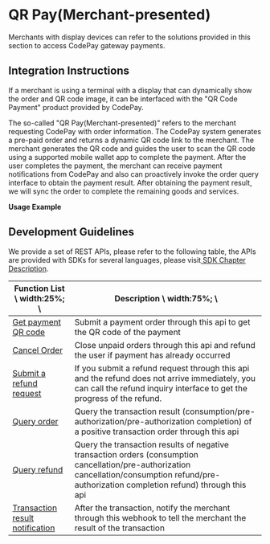 
# QR Pay(Merchant-presented)

Merchants with display devices can refer to the solutions provided in this section to access CodePay gateway payments.

## Integration Instructions

If a merchant is using a terminal with a display that can dynamically show the order and QR code image, it can be interfaced with the "QR Code Payment" product provided by CodePay.

The so-called "QR Pay(Merchant-presented)" refers to the merchant requesting CodePay with order information. The CodePay system generates a pre-paid order and returns a dynamic QR code link to the merchant. The merchant generates the QR code and guides the user to scan the QR code using a supported mobile wallet app to complete the payment. After the user completes the payment, the merchant can receive payment notifications from CodePay and also can proactively invoke the order query interface to obtain the payment result. After obtaining the payment result, we will sync the order to complete the remaining goods and services.

**Usage Example**

<ImageZoom src={qrPayFlowImg} />

## Development Guidelines

We provide a set of REST APIs, please refer to the following table, the APIs are provided with SDKs for several languages, please visit<a href = "PaymentGatewaySDKSamples"> SDK Chapter Description</a>.

| Function List \ width:25%; \                                                                                         | Description \ width:75%; \                                                                                                                                                                     |
|----------------------------------------------------------------------------------------------------------------------|------------------------------------------------------------------------------------------------------------------------------------------------------------------------------------------------|
| <a href="./CloudAPI#tag/扫码支付/paths/~1api~1entry~1cscanbpaygetqrcode/post" target="_blank">Get payment QR code</a>    | Submit a payment order through this api to get the QR code of the payment                                                                                                                      |
| <a href="./CloudAPI#tag/API/paths/~1api~1entry~1orderrevoker/post" target="_blank">Cancel Order</a>                  | Close unpaid orders through this api and refund the user if payment has already occurred                                                                                                       |
| <a href="./CloudAPI#tag/API/paths/~1api~1entry~1orderrefundsubmit/post" target="_blank">Submit a refund request</a>  | If you submit a refund request through this api and the refund does not arrive immediately, you can call the refund inquiry interface to get the progress of the refund.                       |
| <a href="./CloudAPI#tag/API/paths/~1api~1entry~1orderquery/post" target="_blank">Query order</a>                     | Query the transaction result (consumption/pre-authorization/pre-authorization completion) of a positive transaction order through this api                                                     |
| <a href="./CloudAPI#tag/API/paths/~1api~1entry~1orderrefundquery/post" target="_blank">Query refund</a>              | Query the transaction results of negative transaction orders (consumption cancellation/pre-authorization cancellation/consumption refund/pre-authorization completion refund) through this api |
| <a href="./CloudAPI#tag/API/paths/~1%7Bmerchant_website%7D/post" target="_blank">Transaction result notification</a> | After the transaction, notify the merchant through this webhook to tell the merchant the result of the transaction                                                                             |
